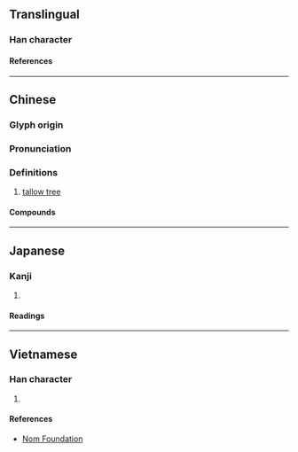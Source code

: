 {{character info/new}}
==Translingual==

===Han character===
{{Han char|rn=75|rad=木|as=06|sn=10|four=|canj=DHX|ids=⿰木臼}}

====References====
{{Han ref|kx=0526.090|dkj=14778|dj=0915.070|hdz=21200.090|uh=6855}}

----

==Chinese==
{{zh-forms}}

===Glyph origin===
{{Han etym}}

===Pronunciation===
{{zh-pron
|m=jiù
|c=kau5
|mc=
|oc=y
|ma=
|cat=n
}}

===Definitions===
{{zh-hanzi}}

# [[tallow tree]]

====Compounds====
{{zh-der|烏桕}}

----

==Japanese==

===Kanji===
{{ja-kanji|grade=|rs=木06}}

# {{rfdef|ja|sort=木06}}

====Readings====
{{ja-readings
|on=きゅう
|kun=ぶな
}}

----

==Vietnamese==

===Han character===
{{vi-readings|rs=木06|reading=cữu}}

# {{rfdef|vi|sort=木06}}

====References====
* [http://nomfoundation.org/common/nom_details.php?codepoint=6855 Nom Foundation]